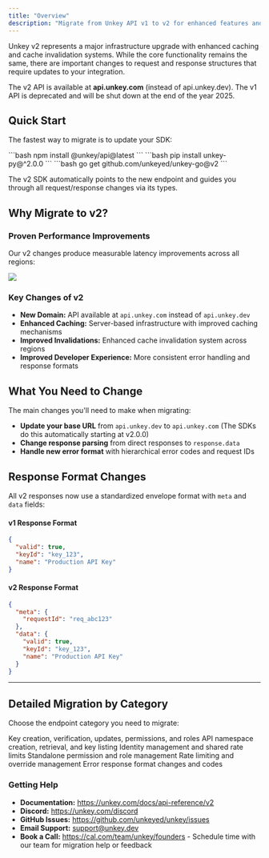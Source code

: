 ```yaml
---
title: "Overview"
description: "Migrate from Unkey API v1 to v2 for enhanced features and improved infrastructure"
---
```


Unkey v2 represents a major infrastructure upgrade with enhanced caching and cache invalidation systems. While the core functionality remains the same, there are important changes to request and response structures that require updates to your integration.

<Note>The v2 API is available at **api.unkey.com** (instead of api.unkey.dev). The v1 API is deprecated and will be shut down at the end of the year 2025.</Note>


## Quick Start

The fastest way to migrate is to update your SDK:

<Tabs>
<Tab title="TypeScript">
```bash
npm install @unkey/api@latest
```
</Tab>
<Tab title="Python">
```bash
pip install unkey-py@^2.0.0
```
</Tab>
<Tab title="Go">
```bash
go get github.com/unkeyed/unkey-go@v2
```
</Tab>
</Tabs>

The v2 SDK automatically points to the new endpoint and guides you through all request/response changes via its types.

## Why Migrate to v2?

### Proven Performance Improvements

Our v2 changes produce measurable latency improvements across all regions:

<Frame caption="Global P95 Latency improvement for key verifications when switching from v1 to v2">
<img src="/api-reference/v1/migration/latency_drop.png" />
</Frame>

### Key Changes of v2

- **New Domain:** API available at `api.unkey.com` instead of `api.unkey.dev`
- **Enhanced Caching:** Server-based infrastructure with improved caching mechanisms
- **Improved Invalidations:** Enhanced cache invalidation system across regions
- **Improved Developer Experience:** More consistent error handling and response formats

## What You Need to Change

The main changes you'll need to make when migrating:

- **Update your base URL** from `api.unkey.dev` to `api.unkey.com` (The SDKs do this automatically starting at v2.0.0)
- **Change response parsing** from direct responses to `response.data`
- **Handle new error format** with hierarchical error codes and request IDs

## Response Format Changes

All v2 responses now use a standardized envelope format with `meta` and `data` fields:

#### v1 Response Format
```json
{
  "valid": true,
  "keyId": "key_123",
  "name": "Production API Key"
}
```

#### v2 Response Format
```json
{
  "meta": {
    "requestId": "req_abc123"
  },
  "data": {
    "valid": true,
    "keyId": "key_123",
    "name": "Production API Key"
  }
}
```


---

## Detailed Migration by Category

Choose the endpoint category you need to migrate:

<CardGroup cols={2}>
<Card title="Keys Endpoints" icon="key" href="/api-reference/v1/migration/keys">
Key creation, verification, updates, permissions, and roles
</Card>
<Card title="APIs Endpoints" icon="database" href="/api-reference/v1/migration/apis">
API namespace creation, retrieval, and key listing
</Card>
<Card title="Identities Endpoints" icon="user" href="/api-reference/v1/migration/identities">
Identity management and shared rate limits
</Card>
<Card title="Permissions Endpoints" icon="shield" href="/api-reference/v1/migration/permissions">
Standalone permission and role management
</Card>
<Card title="Rate Limiting Endpoints" icon="bolt" href="/api-reference/v1/migration/ratelimiting">
Rate limiting and override management
</Card>
<Card title="Error Handling" icon="triangle-exclamation" href="/api-reference/v1/migration/errors">
Error response format changes and codes
</Card>
</CardGroup>


### Getting Help

- **Documentation:** https://unkey.com/docs/api-reference/v2
- **Discord:** https://unkey.com/discord
- **GitHub Issues:** https://github.com/unkeyed/unkey/issues
- **Email Support:** support@unkey.dev
- **Book a Call:** https://cal.com/team/unkey/founders - Schedule time with our team for migration help or feedback
